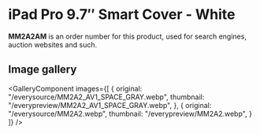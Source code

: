 
# iPad Pro 9.7″ Smart Cover - White

<Callout type='info' emoji='👉🏻'>**MM2A2AM** is an order number for this product, used for search engines, auction websites and such.</Callout>

## Image gallery

<GalleryComponent
    images={[
      {
        original: "/everysource/MM2A2_AV1_SPACE_GRAY.webp",
        thumbnail: "/everypreview/MM2A2_AV1_SPACE_GRAY.webp",
      },
      {
        original: "/everysource/MM2A2.webp",
        thumbnail: "/everypreview/MM2A2.webp",
      }
    ]}
  />
